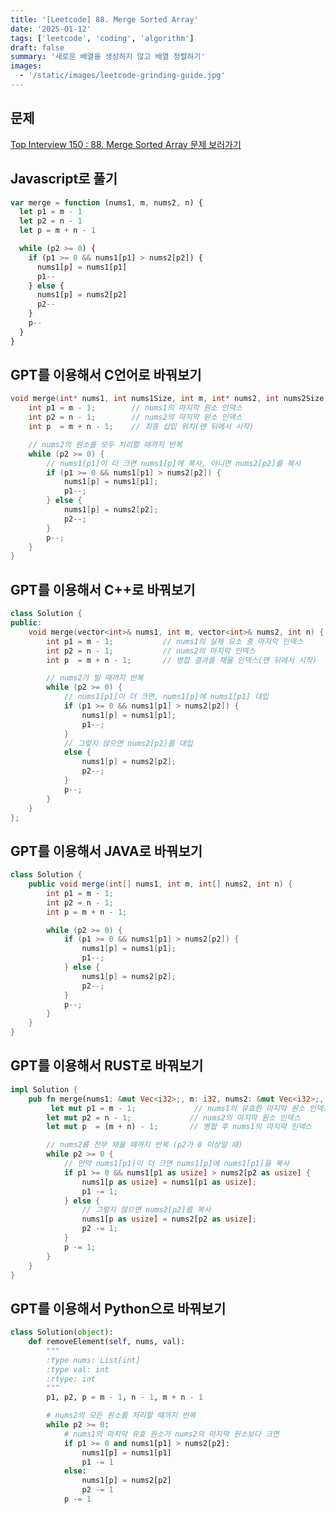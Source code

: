 ```yaml
---
title: '[Leetcode] 88. Merge Sorted Array'
date: '2025-01-12'
tags: ['leetcode', 'coding', 'algorithm']
draft: false
summary: '새로운 배열을 생성하지 않고 배열 정렬하기'
images:
  - '/static/images/leetcode-grinding-guide.jpg'
---
```


## 문제

[Top Interview 150 : 88. Merge Sorted Array 문제 보러가기](https://leetcode.com/problems/merge-sorted-array/description/?envType=study-plan-v2&envId=top-interview-150)

## Javascript로 풀기

```js
var merge = function (nums1, m, nums2, n) {
  let p1 = m - 1
  let p2 = n - 1
  let p = m + n - 1

  while (p2 >= 0) {
    if (p1 >= 0 && nums1[p1] > nums2[p2]) {
      nums1[p] = nums1[p1]
      p1--
    } else {
      nums1[p] = nums2[p2]
      p2--
    }
    p--
  }
}
```

## GPT를 이용해서 C언어로 바꿔보기

```c
void merge(int* nums1, int nums1Size, int m, int* nums2, int nums2Size, int n) {
    int p1 = m - 1;        // nums1의 마지막 원소 인덱스
    int p2 = n - 1;        // nums2의 마지막 원소 인덱스
    int p  = m + n - 1;    // 최종 삽입 위치(맨 뒤에서 시작)

    // nums2의 원소를 모두 처리할 때까지 반복
    while (p2 >= 0) {
        // nums1[p1]이 더 크면 nums1[p]에 복사, 아니면 nums2[p2]를 복사
        if (p1 >= 0 && nums1[p1] > nums2[p2]) {
            nums1[p] = nums1[p1];
            p1--;
        } else {
            nums1[p] = nums2[p2];
            p2--;
        }
        p--;
    }
}
```

## GPT를 이용해서 C++로 바꿔보기

```c++
class Solution {
public:
    void merge(vector<int>& nums1, int m, vector<int>& nums2, int n) {
        int p1 = m - 1;           // nums1의 실제 요소 중 마지막 인덱스
        int p2 = n - 1;           // nums2의 마지막 인덱스
        int p  = m + n - 1;       // 병합 결과를 채울 인덱스(맨 뒤에서 시작)

        // nums2가 빌 때까지 반복
        while (p2 >= 0) {
            // nums1[p1]이 더 크면, nums1[p]에 nums1[p1] 대입
            if (p1 >= 0 && nums1[p1] > nums2[p2]) {
                nums1[p] = nums1[p1];
                p1--;
            }
            // 그렇지 않으면 nums2[p2]를 대입
            else {
                nums1[p] = nums2[p2];
                p2--;
            }
            p--;
        }
    }
};
```

## GPT를 이용해서 JAVA로 바꿔보기

```java
class Solution {
    public void merge(int[] nums1, int m, int[] nums2, int n) {
        int p1 = m - 1;
        int p2 = n - 1;
        int p = m + n - 1;

        while (p2 >= 0) {
            if (p1 >= 0 && nums1[p1] > nums2[p2]) {
                nums1[p] = nums1[p1];
                p1--;
            } else {
                nums1[p] = nums2[p2];
                p2--;
            }
            p--;
        }
    }
}
```

## GPT를 이용해서 RUST로 바꿔보기

```rust
impl Solution {
    pub fn merge(nums1: &mut Vec<i32>;, m: i32, nums2: &mut Vec<i32>;, n: i32) {
         let mut p1 = m - 1;             // nums1의 유효한 마지막 원소 인덱스
        let mut p2 = n - 1;             // nums2의 마지막 원소 인덱스
        let mut p  = (m + n) - 1;       // 병합 후 nums1의 마지막 인덱스

        // nums2를 전부 채울 때까지 반복 (p2가 0 이상일 때)
        while p2 >= 0 {
            // 만약 nums1[p1]이 더 크면 nums1[p]에 nums1[p1]을 복사
            if p1 >= 0 && nums1[p1 as usize] > nums2[p2 as usize] {
                nums1[p as usize] = nums1[p1 as usize];
                p1 -= 1;
            } else {
                // 그렇지 않으면 nums2[p2]를 복사
                nums1[p as usize] = nums2[p2 as usize];
                p2 -= 1;
            }
            p -= 1;
        }
    }
}
```

## GPT를 이용해서 Python으로 바꿔보기

```python
class Solution(object):
    def removeElement(self, nums, val):
        """
        :type nums: List[int]
        :type val: int
        :rtype: int
        """
        p1, p2, p = m - 1, n - 1, m + n - 1

        # nums2의 모든 원소를 처리할 때까지 반복
        while p2 >= 0:
            # nums1의 마지막 유효 원소가 nums2의 마지막 원소보다 크면
            if p1 >= 0 and nums1[p1] > nums2[p2]:
                nums1[p] = nums1[p1]
                p1 -= 1
            else:
                nums1[p] = nums2[p2]
                p2 -= 1
            p -= 1
```
